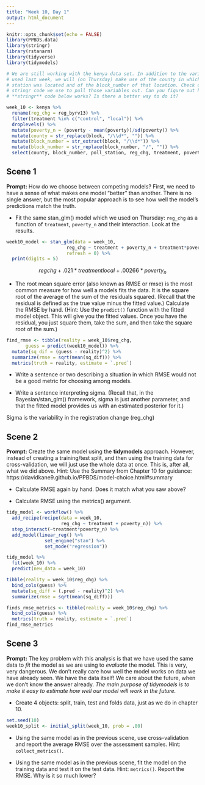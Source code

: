 ```yaml
---
title: "Week 10, Day 1"
output: html_document
---
```


```r
knitr::opts_chunk$set(echo = FALSE)
library(PPBDS.data)
library(stringr)
library(rstanarm)
library(tidyverse)
library(tidymodels)

# We are still working with the kenya data set. In addition to the variables we
# used last week, we will (on Thursday) make use of the county in which the poll
# station was located and of the block_number of that location. Check out the
# stringr code we use to pull those variables out. Can you figure out how the
# **stringr** code below works? Is there a better way to do it?

week_10 <- kenya %>% 
  rename(reg_chg = reg_byrv13) %>% 
  filter(treatment %in% c("control", "local")) %>% 
  droplevels() %>% 
  mutate(poverty_n = (poverty - mean(poverty))/sd(poverty)) %>% 
  mutate(county = str_replace(block, "/\\d*", "")) %>% 
  mutate(block_number = str_extract(block, "/\\d*")) %>% 
  mutate(block_number = str_replace(block_number, "/", "")) %>% 
  select(county, block_number, poll_station, reg_chg, treatment, poverty_n) 

```


## Scene 1

**Prompt:** How do we choose between competing models? First, we need to have a sense of what makes one model "better" than another. There is no single answer, but the most popular approach is to see how well the model's predictions match the truth.


* Fit the same stan_glm() model which we used on Thursday: `reg_chg` as a function of `treatment`, `poverty_n` and their interaction. Look at the results. 

```r
week10_model <- stan_glm(data = week_10, 
                      reg_chg ~ treatment + poverty_n + treatment*poverty_n,
                      refresh = 0) %>%
  print(digits = 5)
```

$$regchg+ .021*treatmentlocal + .00266*poverty_n $$

* The root mean square error (also known as RMSE or rmse) is the most common measure for how well a models fits the data. It is the square root of the average of the sum of the residuals squared. (Recall that the residual is defined as the true value minus the fitted value.) Calculate the RMSE by hand. (Hint: Use the `predict()` function with the fitted model object. This will give you the fitted values. Once you have the residual, you just square them, take the sum, and then take the square root of the sum.)

```r

find_rmse <- tibble(reality = week_10$reg_chg,
       guess = predict(week10_model)) %>%
  mutate(sq_dif = (guess - reality)^2) %>%
  summarize(rmse = sqrt(mean(sq_dif))) %>%
  metrics(truth = reality, estimate = `.pred`)

```


* Write a sentence or two describing a situation in which RMSE would not be a good metric for choosing among models.

* Write a sentence interpreting sigma. (Recall that, in the Bayesian/stan_glm() framework, sigma is just another parameter, and that the fitted model provides us with an estimated posterior for it.)

Sigma is the variability in the registration change (reg_chg)


## Scene 2

**Prompt:** Create the same model using the **tidymodels** approach. However, instead of creating a training/test split, and then using the training data for cross-validation, we will just use the whole data at once. This is, after all, what we did above. Hint: Use the Summary from Chapter 10 for guidance: https://davidkane9.github.io/PPBDS/model-choice.html#summary

* Calculate RMSE again by hand. Does it match what you saw above?

* Calculate RMSE using the metrics() argument.

```r

tidy_model <- workflow() %>%
  add_recipe(recipe(data = week_10, 
                    reg_chg ~ treatment + poverty_n)) %>%
  step_interact(~treatment*poverty_n) %>%
  add_model(linear_reg() %>%
              set_engine("stan") %>%
              set_mode("regression"))

tidy_model %>%
  fit(week_10) %>%
  predict(new_data = week_10)

tibble(reality = week_10$reg_chg) %>%
  bind_cols(guess) %>%
  mutate(sq_diff = (.pred - reality)^2) %>%
  summarize(rmse = sqrt(mean(sq_diff)))

finds_rmse_metrics <- tibble(reality = week_10$reg_chg) %>%
  bind_cols(guess) %>%
  metrics(truth = reality, estimate = `.pred`)
find_rmse_metrics
```


## Scene 3

**Prompt:** The key problem with this analysis is that we have used the same data to *fit* the model as we are using to *evaluate* the model. This is very, very dangerous. We don't really care how well the model works on data we have already seen. We have the data itself! We care about the future, when we don't know the answer already. *The main purpose of tidymodels is to make it easy to estimate how well our model will work in the future.*

* Create 4 objects: split, train, test and folds data, just as we do in chapter 10.

```r

set.seed(10)
week10_split <- initial_split(week_10, prob = .80)

```


* Using the same model as in the previous scene, use cross-validation and report the average RMSE over the assessment samples. Hint: `collect_metrics()`.

* Using the same model as in the previous scene, fit the model on the training data and test it on the test data. Hint: `metrics()`. Report the RMSE. Why is it so much lower?





